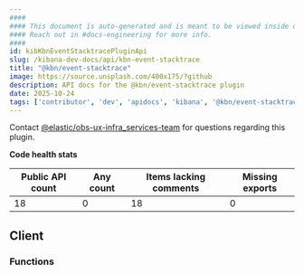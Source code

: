 ```yaml
---
####
#### This document is auto-generated and is meant to be viewed inside our experimental, new docs system.
#### Reach out in #docs-engineering for more info.
####
id: kibKbnEventStacktracePluginApi
slug: /kibana-dev-docs/api/kbn-event-stacktrace
title: "@kbn/event-stacktrace"
image: https://source.unsplash.com/400x175/?github
description: API docs for the @kbn/event-stacktrace plugin
date: 2025-10-24
tags: ['contributor', 'dev', 'apidocs', 'kibana', '@kbn/event-stacktrace']
---
```




Contact [@elastic/obs-ux-infra_services-team](https://github.com/orgs/elastic/teams/obs-ux-infra_services-team) for questions regarding this plugin.

**Code health stats**

| Public API count  | Any count | Items lacking comments | Missing exports |
|-------------------|-----------|------------------------|-----------------|
| 18 | 0 | 18 | 0 |

## Client

### Functions
<DocDefinitionList data={kbnEventStacktraceObj.client.functions}/>

